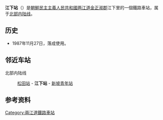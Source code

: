 {{朝鮮半島車站資訊
|公司色 = blue
|文字色 = 
|站名 = 江下站
|圖片 = Kangha Railway Station.jpg
|pxl = 
|圖片說明 =
|前一站 = [[松田站_(两江道)|松田]]
|前一站距離 = 8.3
|後一站距離 = 7.6
|後一站 = [[新坡青年站|新坡青年]]
|所屬路線 = [[北部内陆线|北部内陆线]]
|距離 =187.0
|起點站 = [[满浦青年站|满浦青年]]
|諺文 = 강하역
|朝鮮漢字 = 江下驛
|文觀部式 = Gangha-yeok
|馬-賴式 = Kangha-yŏk
|副站名 = 
|車站編號 = 
|停站路線數 = 
|所屬公司 = [[朝鮮民主主義人民共和國鐵道省|朝鮮民主主義人民共和國鐵道省]]
|所在地 =[[两江道|两江道]][[金正淑郡|金正淑郡]]江下里
|車站構造 = 地面车站
|月台配置 = 
|啟用年月日 =1987年11月27日
|廢站年月日 = 
|上下車人次 = 
|統計年度 = 
|轉車 = 
|備註 = 
|全寬備註 = 
}}

'''江下站'''（{{lang-ko|강하역}}）是[[朝鮮民主主義人民共和國|朝鮮民主主義人民共和國]][[两江道|两江道]][[金正淑郡|金正淑郡]]江下里的一個鐵路車站，属于[[北部内陆线|北部内陆线]]。

==历史==
*1987年11月27日，落成使用。

==邻近车站==
北部内陆线
:[[松田站_(两江道)|松田站]] - '''江下站''' - [[新坡青年站|新坡青年站]]

==参考资料==
{{reflist}}

{{朝鲜铁路小作品}}

{{北部内陆线}}

[[Category:兩江道鐵路車站|Category:兩江道鐵路車站]]